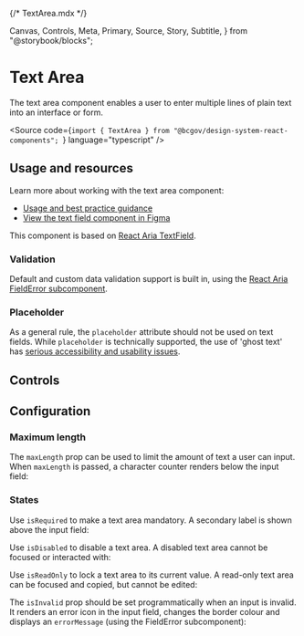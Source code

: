{/* TextArea.mdx */}

  Canvas,
  Controls,
  Meta,
  Primary,
  Source,
  Story,
  Subtitle,
} from "@storybook/blocks";


<Meta of={TextAreaStories} />

# Text Area

<Subtitle>
  The text area component enables a user to enter multiple lines of plain text
  into an interface or form.
</Subtitle>

<Source
  code={`import { TextArea } from "@bcgov/design-system-react-components"; `}
  language="typescript"
/>
## Usage and resources

Learn more about working with the text area component:

- [Usage and best practice guidance](https://www2.gov.bc.ca/gov/content/digital/design-system/components/text-area)
- [View the text field component in Figma](#)

This component is based on [React Aria TextField](https://react-spectrum.adobe.com/react-aria/TextField.html#multi-line).

### Validation

Default and custom data validation support is built in, using the [React Aria FieldError subcomponent](https://react-spectrum.adobe.com/react-aria/forms.html#validation).

### Placeholder

As a general rule, the `placeholder` attribute should not be used on text fields. While `placeholder` is technically supported, the use of 'ghost text' has [serious accessibility and usability issues](https://developer.mozilla.org/en-US/docs/Web/CSS/::placeholder#accessibility_concerns).

## Controls

<Primary of={TextAreaStories} />
<Controls of={TextAreaStories.TextAreaTemplate} />

## Configuration

### Maximum length

The `maxLength` prop can be used to limit the amount of text a user can input. When `maxLength` is passed, a character counter renders below the input field:

<Canvas of={TextAreaStories.TextAreaWithMaxLength} />

### States

Use `isRequired` to make a text area mandatory. A secondary label is shown above the input field:

<Canvas of={TextAreaStories.RequiredTextArea} />

Use `isDisabled` to disable a text area. A disabled text area cannot be focused or interacted with:

<Canvas of={TextAreaStories.DisabledTextArea} />

Use `isReadOnly` to lock a text area to its current value. A read-only text area can be focused and copied, but cannot be edited:

<Canvas of={TextAreaStories.ReadOnlyTextArea} />

The `isInvalid` prop should be set programmatically when an input is invalid. It renders an error icon in the input field, changes the border colour and displays an `errorMessage` (using the FieldError subcomponent):

<Canvas of={TextAreaStories.TextAreaError} />

